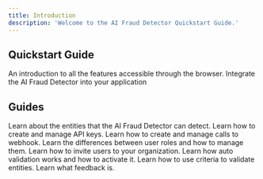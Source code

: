 ```yaml
---
title: Introduction
description: 'Welcome to the AI Fraud Detector Quickstart Guide.'
---
```


## Quickstart Guide


<CardGroup cols={2}>
  <Card
    title="QuickStart"
    icon="browser"
    href="/quickstart"
  >
    An introduction to all the features accessible through the browser.
  </Card>
  <Card
    title="For Developers"
    icon="code"
    href="/api-reference/introduction"
  >
    Integrate the AI Fraud Detector into your application
  </Card>
</CardGroup>

## Guides

<CardGroup cols={2}>
  <Card
    title="Entities"
    icon="object-group"
    href="/essentials/entities"
  >
    Learn about the entities that the AI Fraud Detector can detect.
  </Card>
  <Card
    title="Api Keys"
    icon="key"
    href="/essentials/api-keys"
  >
    Learn how to create and manage API keys.
  </Card>
  <Card
    title="Webhooks"
    icon="link"
    href="/essentials/webhooks"
  >
    Learn how to create and manage calls to webhook.
  </Card>
  <Card
    title="User Management"
    icon="users"
    href="/essentials/user-management"
  >
    Learn the differences between user roles and how to manage them.
  </Card>
  <Card
    title="Invitations"
    icon="envelope"
    href="/essentials/invitations"
  >
    Learn how to invite users to your organization.
  </Card>
  <Card
    title="Auto validation"
    icon="wand-magic-sparkles"
    href="/essentials/auto-validation"
  >
    Learn how auto validation works and how to activate it.
  </Card>
  <Card
    title="Criteria"
    icon="shield-check"
    href="/essentials/criteria"
  >
    Learn how to use criteria to validate entities.
  </Card>
  <Card
    title="Feedback"
    icon="comment-lines"
    href="/essentials/feedback"
  >
    Learn what feedback is.
  </Card>
</CardGroup>